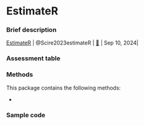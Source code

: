 # EstimateR {#sec-top .unnumbered}


### Brief description

| [EstimateR](package_EstimateR.qmd#sec-top) | @Scire2023estimateR | [🔗](https://github.com/covid-19-Re/estimateR) | Sep 10, 2024|

### Assessment table

### Methods

This package contains the following methods:

- 

### Sample code

